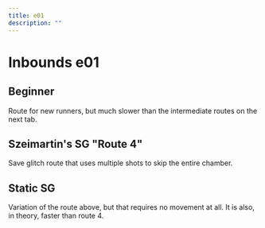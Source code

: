 ```yaml
---
title: e01
description: ""
---
```


# Inbounds e01


<Tabs queryString="tab" defaultValue="beginner" className="tabs tabs--block">
<TabItem value="beginner" label="Beginner" attributes={{className: "beginner"}}>

## Beginner

Route for new runners, but much slower than the intermediate routes on the next tab.

<YouTube url="https://youtu.be/wfdPf6eh7v4"/>

</TabItem>
<TabItem value="intermediate" label="Intermediate" attributes={{className: "intermediate"}}>

## Szeimartin's SG "Route 4"

Save glitch route that uses multiple shots to skip the entire chamber.

<YouTube url="https://youtu.be/aib6hO7MJos"/>

## Static SG

Variation of the route above, but that requires no movement at all. It is also, in theory, faster than route 4.

<YouTube url="https://www.youtube.com/watch?v=9ETqPbTVwXc"/>

</TabItem>
</Tabs>
